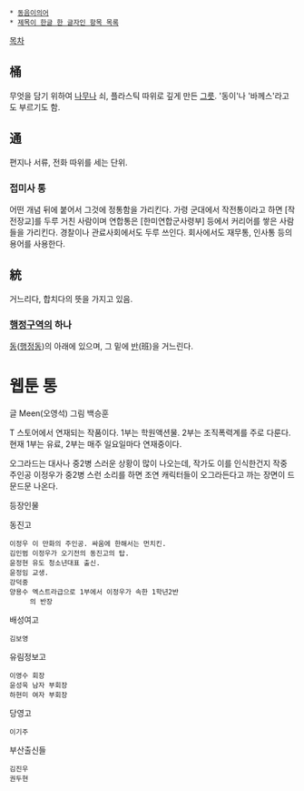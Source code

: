  * [[동음이의어]]
 * [[제목이 한글 한 글자인 항목 목록]]

[[목차]]
== 桶 ==
무엇을 담기 위하여 [[나무]]나 쇠, 플라스틱 따위로 깊게 만든 [[그릇]]. '동이'나 '바께스'라고도 부르기도 함.

== 通 ==
편지나 서류, 전화 따위를 세는 단위.
=== 접미사 통 ===
어떤 개념 뒤에 붙어서 그것에 정통함을 가리킨다. 가령 군대에서 작전통이라고 하면 [작전장교]를 두루 거친 사람이며 연합통은 [한미연합군사령부] 등에서 커리어를 쌓은 사람들을 가리킨다. 경찰이나 관료사회에서도 두루 쓰인다. 회사에서도 재무통, 인사통 등의 용어를 사용한다.
== 統 ==
거느리다, 합치다의 뜻을 가지고 있음.

=== [[행정구역]]의 하나 ===
[[동]]([[행정동]])의 아래에 있으며, 그 밑에 [[반]](班)을 거느린다.
= 웹툰 통 =
글 Meen(오영석)
그림 백승훈

T 스토어에서 연재되는 작품이다. 1부는 학원액션물. 2부는 조직폭력계를 주로 다룬다.
현재 1부는 유료, 2부는 매주 일요일마다 연재중이다.

오그라드는 대사나 중2병 스러운 상황이 많이 나오는데, 작가도 이를 인식한건지 작중 주인공 이정우가 중2병 스런 소리를 하면 조연 캐릭터들이 오그라든다고 까는 장면이 드문드문 나온다.

등장인물

동진고
 이정우 이 만화의 주인공. 싸움에 한해서는 먼치킨.
 김인범 이정우가 오기전의 동진고의 탑.
 윤정현 유도 청소년대표 출신.
 윤정임 교생. 
 강덕중 
 양용수 엑스트라급으로 1부에서 이정우가 속한 1학년2반  
      의 반장

배성여고
 김보영

유림정보고
 이영수 회장
 윤성욱 남자 부회장
 하현미 여자 부회장

당영고
 이기주

부산출신들
 김진우
 권두현

